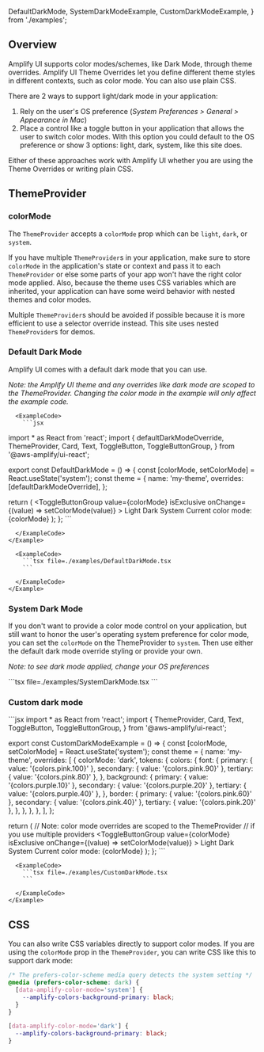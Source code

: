 
  DefaultDarkMode,
  SystemDarkModeExample,
  CustomDarkModeExample,
} from './examples';

## Overview

Amplify UI supports color modes/schemes, like Dark Mode, through theme overrides. Amplify UI Theme Overrides let you define different theme styles in different contexts, such as color mode. You can also use plain CSS.

There are 2 ways to support light/dark mode in your application:

1. Rely on the user's OS preference (_System Preferences > General > Appearance in Mac_)
2. Place a control like a toggle button in your application that allows the user to switch color modes. With this option you could default to the OS preference or show 3 options: light, dark, system, like this site does.

Either of these approaches work with Amplify UI whether you are using the Theme Overrides or writing plain CSS.

## ThemeProvider

### colorMode

The `ThemeProvider` accepts a `colorMode` prop which can be `light`, `dark`, or `system`.

<Alert variation="warning">

If you have multiple `ThemeProvider`s in your application, make sure to store `colorMode` in the application's state or context and pass it to each `ThemeProvider` or else some parts of your app won't have the right color mode applied. Also, because the theme uses CSS variables which are inherited, your application can have some weird behavior with nested themes and color modes.

Multiple `ThemeProvider`s should be avoided if possible because it is more efficient to use a selector override instead. This site uses nested `ThemeProvider`s for demos.

</Alert>

### Default Dark Mode

Amplify UI comes with a default dark mode that you can use.

_Note: the Amplify UI theme and any overrides like dark mode are scoped to the ThemeProvider. Changing the color mode in the example will only affect the example code._

<Tabs>
  <TabItem title="JavaScript">
    <Example>
      <DefaultDarkMode />

      <ExampleCode>
        ```jsx
import * as React from 'react';
import {
  defaultDarkModeOverride,
  ThemeProvider,
  Card,
  Text,
  ToggleButton,
  ToggleButtonGroup,
} from '@aws-amplify/ui-react';

export const DefaultDarkMode = () => {
  const [colorMode, setColorMode] = React.useState('system');
  const theme = {
    name: 'my-theme',
    overrides: [defaultDarkModeOverride],
  };

  return (
    <ThemeProvider theme={theme} colorMode={colorMode}>
      <Card>
        <ToggleButtonGroup
          value={colorMode}
          isExclusive
          onChange={(value) => setColorMode(value)}
        >
          <ToggleButton value="light">Light</ToggleButton>
          <ToggleButton value="dark">Dark</ToggleButton>
          <ToggleButton value="system">System</ToggleButton>
        </ToggleButtonGroup>
        <Text>Current color mode: {colorMode}</Text>
      </Card>
    </ThemeProvider>
  );
};
        ```
        
      </ExampleCode>
    </Example>
  </TabItem>
  <TabItem title="TypeScript">
    <Example>
      <DefaultDarkMode />

      <ExampleCode>
        ```tsx file=./examples/DefaultDarkMode.tsx
        ```
        
      </ExampleCode>
    </Example>
  </TabItem>
</Tabs>

### System Dark Mode

If you don't want to provide a color mode control on your application, but still want to honor the user's operating system preference for color mode, you can set the `colorMode` on the ThemeProvider to `system`. Then use either the default dark mode override styling or provide your own.

_Note: to see dark mode applied, change your OS preferences_

<Example>
  <SystemDarkModeExample />

  <ExampleCode>
    ```tsx file=./examples/SystemDarkMode.tsx
    ```
    
</ExampleCode>
</Example>

### Custom dark mode

<Tabs>
  <TabItem title="JavaScript">
    <Example>
      <CustomDarkModeExample />
      <ExampleCode>
        ```jsx
import * as React from 'react';
import {
  ThemeProvider,
  Card,
  Text,
  ToggleButton,
  ToggleButtonGroup,
} from '@aws-amplify/ui-react';

export const CustomDarkModeExample = () => {
  const [colorMode, setColorMode] = React.useState('system');
  const theme = {
    name: 'my-theme',
    overrides: [
      {
        colorMode: 'dark',
        tokens: {
          colors: {
            font: {
              primary: { value: '{colors.pink.100}' },
              secondary: { value: '{colors.pink.90}' },
              tertiary: { value: '{colors.pink.80}' },
            },
            background: {
              primary: { value: '{colors.purple.10}' },
              secondary: { value: '{colors.purple.20}' },
              tertiary: { value: '{colors.purple.40}' },
            },
            border: {
              primary: { value: '{colors.pink.60}' },
              secondary: { value: '{colors.pink.40}' },
              tertiary: { value: '{colors.pink.20}' },
            },
          },
        },
      },
    ],
  };

  return (
    // Note: color mode overrides are scoped to the ThemeProvider
    // if you use multiple providers
    <ThemeProvider theme={theme} colorMode={colorMode}>
      <Card>
        <ToggleButtonGroup
          value={colorMode}
          isExclusive
          onChange={(value) => setColorMode(value)}
        >
          <ToggleButton value="light">Light</ToggleButton>
          <ToggleButton value="dark">Dark</ToggleButton>
          <ToggleButton value="system">System</ToggleButton>
        </ToggleButtonGroup>
        <Text>Current color mode: {colorMode}</Text>
      </Card>
    </ThemeProvider>
  );
};
        ```
      </ExampleCode>
    </Example>
  </TabItem>
  <TabItem title="TypeScript">
    <Example>
      <CustomDarkModeExample />

      <ExampleCode>
        ```tsx file=./examples/CustomDarkMode.tsx
        ```
        
      </ExampleCode>
    </Example>
  </TabItem>
</Tabs>


## CSS

You can also write CSS variables directly to support color modes. If you are using the `colorMode` prop in the `ThemeProvider`, you can write CSS like this to support dark mode:

```css
/* The prefers-color-scheme media query detects the system setting */
@media (prefers-color-scheme: dark) {
  [data-amplify-color-mode='system'] {
    --amplify-colors-background-primary: black;
  }
}

[data-amplify-color-mode='dark'] {
  --amplify-colors-background-primary: black;
}
```
